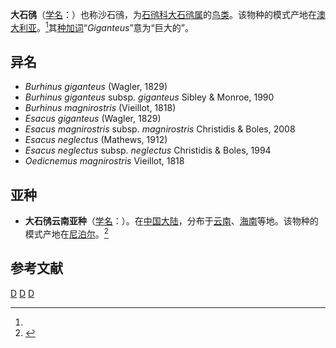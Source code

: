 {{Speciesbox
| genus = Esacus
| species = magnirostris
| status = NT
| status_system = IUCN3.1
| status_ref = <ref>{{IUCN|id=22728621 |title=''Esacus giganteus'' |assessors=[[BirdLife_International|BirdLife International]] |version=2013.2 |year=2012 |accessdate=26 November 2013}}</ref>
| image = Esacus giganteus -Daintree, Queensland, Australia-8 (1).jpg
| range_map = Esacus recurvirostris and Esacus magnirostris ranges.png
| authority = (Vieillot, 1818)<ref name='id1945'>{{cite web| url =http://www.bioinfo.cn/db05/BjdwSpecies.php?action=view&id=1945| title =大石鸻| work =《中国动物物种编目数据库》| publisher =中国科学院微生物研究所| author =中国科学院动物研究所| accessdate =2009-04-04| deadurl =yes| archiveurl =https://web.archive.org/web/20160305073838/http://www.bioinfo.cn/db05/BjdwSpecies.php?action=view&id=1945| archivedate =2016-03-05}}</ref>
}}

'''大石鸻'''（[[学名|学名]]：{{lang|la|''Esacus magnirostris''}}）也称沙石鴴，为[[石鸻科|石鸻科]][[大石鸻属|大石鸻属]]的[[鸟类|鸟类]]。该物种的模式产地在[[澳大利亚|澳大利亚]]。<ref name='id1945'/>其[[种加词|种加词]]“''Giganteus''”意为“巨大的”。

==异名==
* ''Burhinus giganteus'' (Wagler, 1829)
* ''Burhinus giganteus'' subsp. ''giganteus'' Sibley & Monroe, 1990
* ''Burhinus magnirostris'' (Vieillot, 1818)
* ''Esacus giganteus'' (Wagler, 1829)
* ''Esacus magnirostris'' subsp. ''magnirostris'' Christidis & Boles, 2008
* ''Esacus neglectus'' (Mathews, 1912)
* ''Esacus neglectus'' subsp. ''neglectus'' Christidis & Boles, 1994
* ''Oedicnemus magnirostris'' Vieillot, 1818

==亚种==
*'''大石鸻云南亚种'''（[[学名|学名]]：{{lang|la|''Esacus magnirostris recurvirostris''}}）。在[[中国大陆|中国大陆]]，分布于[[云南|云南]]、[[海南|海南]]等地。该物种的模式产地在[[尼泊尔|尼泊尔]]。<ref name='id1946'>{{cite web| url =http://www.bioinfo.cn/db05/BjdwSpecies.php?action=view&id=1946| title =大石鸻云南亚种| work =《中国动物物种编目数据库》| publisher =中国科学院微生物研究所| author =中国科学院动物研究所| accessdate =2009-04-04| deadurl =yes| archiveurl =https://web.archive.org/web/20160305020113/http://www.bioinfo.cn/db05/BjdwSpecies.php?action=view&id=1946| archivedate =2016-03-05}}</ref>

== 参考文献 ==
{{reflist}}
{{Taxonbar|from=Q339273}}

[[Category:大石鸻属|D]]
[[Category:云南动物|D]]
[[Category:1818年描述的鸟类|D]]